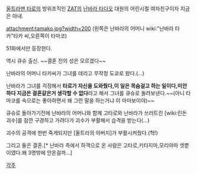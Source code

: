 [[울트라맨 타로]]의 방위조직인 [[ZAT]]의 [[난바라 타다오]] 대원의 어린시절 여자친구이자 지금은 아내.

attachment:tamako.jpg?width=200
(왼쪽은 난바라의 어머니 wiki:"난바라 타카"타카 씨,오른쪽이 타마코)

51화에서만 등장한다.

역시 큐슈 출신.
~~결혼 전의 성은 모르겠다~~

난바라의 어머니 타카씨가 그녀를 데리고 무작정 도쿄로 왔다.(...)

난바라가 그녀를 걱정해서 '''타로가 자신을 도와줬다,이 일은 목숨걸고 하는 일이다,미안하다 지금은 결혼같은거 생각할 수 없다'''라고 해서 그녀를 큐슈로 돌려보낸다.~~(아니 타마코를 속으로는 좋아하면서 왜 그런 말을 하는거냐 이 마마보이야)~~

큐슈로 돌아가기전에 난바라의 어머니와 함께 고타로와 난바라가 쓰러트린 [wiki:린돈 괴수]를 잠깐 구경하고 가려다가 괴수가 부활해서 습격을 받는다(...)

괴수의 공격에 한번 죽게되지만 [울트라의 아버지]가 부활시켜줬다.(헉!)

그리고 둘은 결혼.[* 난바라 측에서 하객으로 온 사람은 고타로,키타지마,모리야마 셋뿐이였다.왜 3명밖에 안온걸까...]

[[각주]]
